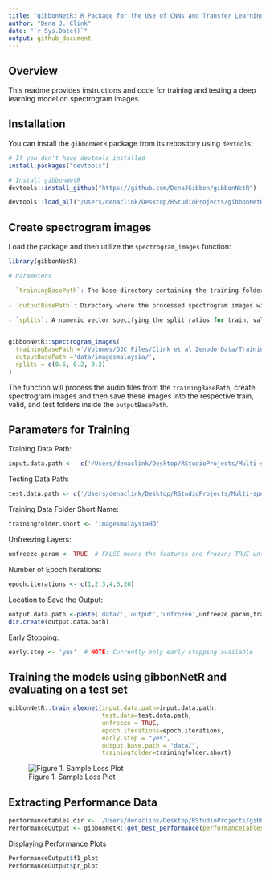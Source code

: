 ```yaml
---
title: "gibbonNetR: R Package for the Use of CNNs and Transfer Learning on Acoustic Data"
author: "Dena J. Clink"
date: "`r Sys.Date()`"
output: github_document
---
```


## Overview

This readme provides instructions and code for training and testing a deep learning model on spectrogram images. 


## Installation

You can install the `gibbonNetR` package from its repository using `devtools`:

```r
# If you don't have devtools installed
install.packages("devtools")

# Install gibbonNetR
devtools::install_github("https://github.com/DenaJGibbon/gibbonNetR")
```


```r
devtools::load_all("/Users/denaclink/Desktop/RStudioProjects/gibbonNetR")
```

## Create spectrogram images

Load the package and then utilize the `spectrogram_images` function:

``` r
library(gibbonNetR)

# Parameters

- `trainingBasePath`: The base directory containing the training folders with audio files.
  
- `outputBasePath`: Directory where the processed spectrogram images will be saved.
  
- `splits`: A numeric vector specifying the split ratios for train, valid, and test sets. The default split is `c(0.8, 0.1, 0.1)` but can be modified by the user.


gibbonNetR::spectrogram_images(
  trainingBasePath ='/Volumes/DJC Files/Clink et al Zenodo Data/TrainingFilesValidated/',
  outputBasePath ='data/imagesmalaysia/',
  splits = c(0.6, 0.2, 0.2)
)


```

The function will process the audio files from the `trainingBasePath`, create spectrogram images and then save these images into the respective train, valid, and test folders inside the `outputBasePath`.


## Parameters for Training

Training Data Path:

```r
input.data.path <-  c('/Users/denaclink/Desktop/RStudioProjects/Multi-species-detector/data/imagesmalaysiaHQ/')
```

Testing Data Path:

```r
test.data.path <- c('/Users/denaclink/Desktop/RStudioProjects/Multi-species-detector/data/imagesmalaysiamaliau/')
```

Training Data Folder Short Name:

```r
trainingfolder.short <- 'imagesmalaysiaHQ'
```

Unfreezing Layers:

```r
unfreeze.param <- TRUE  # FALSE means the features are frozen; TRUE unfrozen
```

Number of Epoch Iterations:

```r
epoch.iterations <- c(1,2,3,4,5,20)
```

Location to Save the Output:

```r
output.data.path <-paste('data/','output','unfrozen',unfreeze.param,trainingfolder.short,'/', sep='_')
dir.create(output.data.path)
```

Early Stopping:

```r
early.stop <- 'yes'  # NOTE: Currently only early stopping available
```

## Training the models using gibbonNetR and evaluating on a test set

```r
gibbonNetR::train_alexnet(input.data.path=input.data.path,
                          test.data=test.data.path,
                          unfreeze = TRUE,
                          epoch.iterations=epoch.iterations,
                          early.stop = "yes",
                          output.base.path = "data/",
                          trainingfolder=trainingfolder.short)
```

![Figure 1. Sample Loss Plot](/Users/denaclink/Desktop/RStudioProjects/gibbonNetR/README_files/sampleloss.png)




## Extracting Performance Data

```r
performancetables.dir <- '/Users/denaclink/Desktop/RStudioProjects/gibbonNetR/data/_output_unfrozen_TRUE_imagesmalaysia_/performance_tables/'
PerformanceOutput <- gibbonNetR::get_best_performance(performancetables.dir=performancetables.dir)

```

Displaying Performance Plots

```r
PerformanceOutput$f1_plot
PerformanceOutput$pr_plot
```




